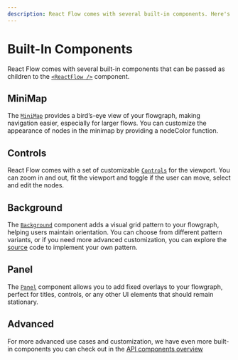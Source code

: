 ```yaml
---
description: React Flow comes with several built-in components. Here's an overview of the minimap, controls, background, and panel components.
---
```



# Built-In Components

React Flow comes with several built-in components that can be passed as children to the [`<ReactFlow />`](/api-reference/react-flow) component.

## MiniMap

The [`MiniMap`](/api-reference/components/minimap) provides a bird’s-eye view of your flowgraph, making navigation easier, especially for larger flows. You can customize the appearance of nodes in the minimap by providing a nodeColor function.

<RemoteCodeViewer showEditor={false} route="learn/mini-map" framework="react" />

## Controls

React Flow comes with a set of customizable [`Controls`](/api-reference/components/controls) for the viewport. You can zoom in and out, fit the viewport and toggle if the user can move, select and edit the nodes.

<RemoteCodeViewer showEditor={false} route="learn/controls" framework="react" />

## Background

The [`Background`](/api-reference/components/background) component adds a visual grid pattern to your flowgraph, helping users maintain orientation. You can choose from different pattern variants, or if you need more advanced customization, you can explore the [source](https://github.com/xyflow/xyflow/blob/main/packages/react/src/additional-components/Background/Background.tsx) code to implement your own pattern.

<RemoteCodeViewer showEditor={false} route="learn/background" framework="react" />

## Panel

The [`Panel`](/api-reference/components/panel) component allows you to add fixed overlays to your flowgraph, perfect for titles, controls, or any other UI elements that should remain stationary.

<RemoteCodeViewer showEditor={false} route="learn/panel" framework="react" />

## Advanced

For more advanced use cases and customization, we have even more built-in components you can check out in the [API components overview](/api-reference/components)
